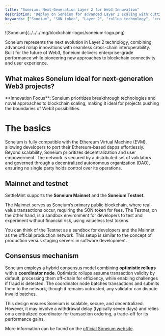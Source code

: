 ```yaml
---
title: "Soneium: Next-Generation Layer 2 for Web3 Innovation"
description: "Deploy on Soneium for advanced Layer 2 scaling with cutting-edge rollup technology. Explore Soneium's cross-chain capabilities and enterprise-ready infrastructure."
keywords: ["Soneium", "SON token", "Layer 2", "rollup technology", "cross-chain", "Web3", "enterprise blockchain"]
---
```



<div className="flex items-start gap-6 mb-8">
  <div className="flex-shrink-0 w-16">
    ![Soneium](../../../img/blockchain-logos/soneium-logo.png)
  </div>
  <div className="flex-1">
    <p className="text-lg mb-4">
      Soneium represents the next evolution in Layer 2 technology, combining advanced rollup innovations with seamless cross-chain interoperability. Built for the future of Web3, Soneium delivers enterprise-grade performance while pioneering new approaches to blockchain connectivity and user experience.
    </p>
  </div>
</div>

## What makes Soneium ideal for next-generation Web3 projects?

<Cards>
  <Card title="Cross-Chain Innovation" description="Native interoperability protocols enabling seamless asset and data transfer across multiple blockchain networks without complex bridge infrastructure." />
  <Card title="Enterprise Integration" description="Built-in compliance tools, API gateways, and enterprise connectors for traditional business system integration and regulatory reporting." />
  <Card title="Advanced Rollup Tech" description="Cutting-edge rollup optimizations delivering superior performance while maintaining security and decentralization principles." />
  <Card title="Developer Experience" description="Comprehensive SDK, advanced debugging tools, and streamlined deployment processes for faster development cycles." />
</Cards>

<Callout type="info">
  **Innovation Focus**: Soneium prioritizes breakthrough technologies and novel approaches to blockchain scaling, making it ideal for projects pushing the boundaries of Web3 possibilities.
</Callout>

# The basics

Soneium is fully compatible with the Ethereum Virtual Machine (EVM), allowing
developers to port their Ethereum-based dapps effortlessly. Beyond scalability,
Soneium prioritizes decentralization and user empowerment. The network is
secured by a distributed set of validators and governed through a decentralized
autonomous organization (DAO), ensuring no single party holds control over its
operations.

## Mainnet and testnet

SettleMint supports the **Soneium Mainnet** and the **Soneium Testnet**.

The Mainnet serves as Soneium’s primary public blockchain, where real-value
transactions occur, requiring the SON token for fees. The Testnet, on the other
hand, is a sandbox environment for developers to test and experiment without
financial risk, using valueless test tokens.

You can think of the Testnet as a sandbox for developers and the Mainnet as the
official production network. This setup is similar to the concept of production
versus staging servers in software development.

## Consensus mechanism

Soneium employs a hybrid consensus model combining **optimistic rollups** with a
**coordinator node**. Optimistic rollups assume transaction validity by default,
processing them off-chain for efficiency, while enabling challenges if fraud is
detected. The coordinator node batches transactions and submits them to the
network, though it remains untrusted, any validator can dispute invalid batches.

This design ensures Soneium is scalable, secure, and decentralized. However, it
may involve a withdrawal delay (typically seven days) and relies on a
centralized coordinator for transaction ordering, a trade-off for its
performance gains.

More information can be found on the
[official Soneium website](https://soneium.org/).
